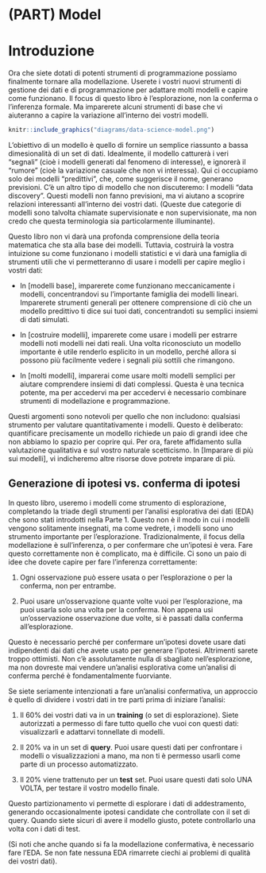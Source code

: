 # (PART) Model {-}

# Introduzione {#model-intro}

Ora che siete dotati di potenti strumenti di programmazione possiamo finalmente tornare alla modellazione. Userete i vostri nuovi strumenti di gestione dei dati e di programmazione per adattare molti modelli e capire come funzionano. Il focus di questo libro è l'esplorazione, non la conferma o l'inferenza formale. Ma imparerete alcuni strumenti di base che vi aiuteranno a capire la variazione all'interno dei vostri modelli.

```r
knitr::include_graphics("diagrams/data-science-model.png")
```

L'obiettivo di un modello è quello di fornire un semplice riassunto a bassa dimesionalità di un set di dati. Idealmente, il modello catturerà i veri "segnali" (cioè i modelli generati dal fenomeno di interesse), e ignorerà il "rumore" (cioè la variazione casuale che non vi interessa). Qui ci occupiamo solo dei modelli "predittivi", che, come suggerisce il nome, generano previsioni. C'è un altro tipo di modello che non discuteremo: I modelli "data discovery". Questi modelli non fanno previsioni, ma vi aiutano a scoprire relazioni interessanti all'interno dei vostri dati. (Queste due categorie di modelli sono talvolta chiamate supervisionate e non supervisionate, ma non credo che questa terminologia sia particolarmente illuminante).

Questo libro non vi darà una profonda comprensione della teoria matematica che sta alla base dei modelli. Tuttavia, costruirà la vostra intuizione su come funzionano i modelli statistici e vi darà una famiglia di strumenti utili che vi permetteranno di usare i modelli per capire meglio i vostri dati:

* In [modelli base], imparerete come funzionano meccanicamente i modelli, concentrandovi su
  l'importante famiglia dei modelli lineari. Imparerete strumenti generali per ottenere
  comprensione di ciò che un modello predittivo ti dice sui tuoi dati, concentrandoti su
  semplici insiemi di dati simulati.

* In [costruire modelli], imparerete come usare i modelli per estrarre modelli noti
  modelli nei dati reali. Una volta riconosciuto un modello importante
  è utile renderlo esplicito in un modello, perché allora si possono
  più facilmente vedere i segnali più sottili che rimangono.

* In [molti modelli], imparerai come usare molti modelli semplici per aiutare 
  comprendere insiemi di dati complessi. Questa è una tecnica potente, ma per accedervi
  ma per accedervi è necessario combinare strumenti di modellazione e programmazione.

Questi argomenti sono notevoli per quello che non includono: qualsiasi strumento per valutare quantitativamente i modelli. Questo è deliberato: quantificare precisamente un modello richiede un paio di grandi idee che non abbiamo lo spazio per coprire qui. Per ora, farete affidamento sulla valutazione qualitativa e sul vostro naturale scetticismo. In [Imparare di più sui modelli], vi indicheremo altre risorse dove potrete imparare di più.

## Generazione di ipotesi vs. conferma di ipotesi

In questo libro, useremo i modelli come strumento di esplorazione, completando la triade degli strumenti per l'analisi esplorativa dei dati (EDA) che sono stati introdotti nella Parte 1. Questo non è il modo in cui i modelli vengono solitamente insegnati, ma come vedrete, i modelli sono uno strumento importante per l'esplorazione. Tradizionalmente, il focus della modellazione è sull'inferenza, o per confermare che un'ipotesi è vera. Fare questo correttamente non è complicato, ma è difficile. Ci sono un paio di idee che dovete capire per fare l'inferenza correttamente:

1. Ogni osservazione può essere usata o per l'esplorazione o per la conferma, 
   non per entrambe.

1. Puoi usare un'osservazione quante volte vuoi per l'esplorazione,
   ma puoi usarla solo una volta per la conferma. Non appena usi un'osservazione 
   osservazione due volte, si è passati dalla conferma all'esplorazione.
   
Questo è necessario perché per confermare un'ipotesi dovete usare dati indipendenti dai dati che avete usato per generare l'ipotesi. Altrimenti sarete troppo ottimisti. Non c'è assolutamente nulla di sbagliato nell'esplorazione, ma non dovreste mai vendere un'analisi esplorativa come un'analisi di conferma perché è fondamentalmente fuorviante. 

Se siete seriamente intenzionati a fare un'analisi confermativa, un approccio è quello di dividere i vostri dati in tre parti prima di iniziare l'analisi:

1.  Il 60% dei vostri dati va in un __training__ (o set di esplorazione). Siete autorizzati a 
    permesso di fare tutto quello che vuoi con questi dati: visualizzarli e adattarvi tonnellate 
    di modelli.
  
1. Il 20% va in un set di __query__. Puoi usare questi dati per confrontare i modelli 
    o visualizzazioni a mano, ma non ti è permesso usarli come parte di
    un processo automatizzato.

1. Il 20% viene trattenuto per un __test__ set. Puoi usare questi dati solo UNA VOLTA, per 
    testare il vostro modello finale. 
    
Questo partizionamento vi permette di esplorare i dati di addestramento, generando occasionalmente ipotesi candidate che controllate con il set di query. Quando siete sicuri di avere il modello giusto, potete controllarlo una volta con i dati di test.

(Si noti che anche quando si fa la modellazione confermativa, è necessario fare l'EDA. Se non fate nessuna EDA rimarrete ciechi ai problemi di qualità dei vostri dati).
